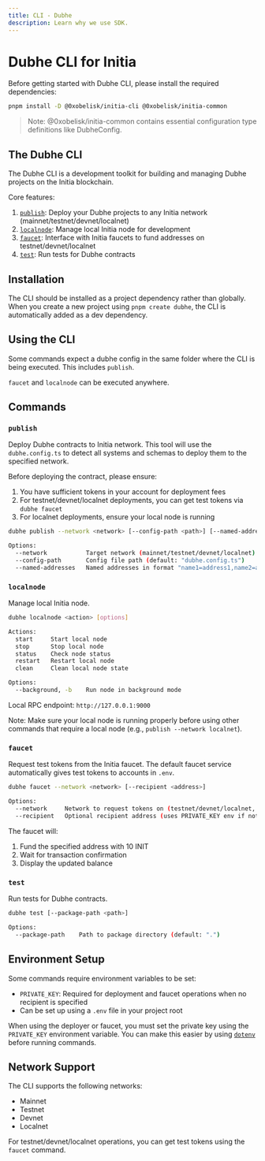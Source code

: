 ```yaml
---
title: CLI - Dubhe
description: Learn why we use SDK.
---
```


# Dubhe CLI for Initia

Before getting started with Dubhe CLI, please install the required dependencies:

```bash
pnpm install -D @0xobelisk/initia-cli @0xobelisk/initia-common
```

> Note: @0xobelisk/initia-common contains essential configuration type definitions like DubheConfig.

## The Dubhe CLI

The Dubhe CLI is a development toolkit for building and managing Dubhe projects on the Initia blockchain.

Core features:

1. [`publish`](#publish): Deploy your Dubhe projects to any Initia network (mainnet/testnet/devnet/localnet)
2. [`localnode`](#localnode): Manage local Initia node for development
3. [`faucet`](#faucet): Interface with Initia faucets to fund addresses on testnet/devnet/localnet
4. [`test`](#test): Run tests for Dubhe contracts

## Installation

The CLI should be installed as a project dependency rather than globally. When you create a new project using `pnpm create dubhe`, the CLI is automatically added as a dev dependency.

## Using the CLI

Some commands expect a dubhe config in the same folder where the CLI is being executed. This includes `publish`.

`faucet` and `localnode` can be executed anywhere.

## Commands

### `publish`

Deploy Dubhe contracts to Initia network. This tool will use the `dubhe.config.ts` to detect all systems and schemas to deploy them to the specified network.

Before deploying the contract, please ensure:

1. You have sufficient tokens in your account for deployment fees
2. For testnet/devnet/localnet deployments, you can get test tokens via `dubhe faucet`
3. For localnet deployments, ensure your local node is running

```bash
dubhe publish --network <network> [--config-path <path>] [--named-addresses <addresses>]

Options:
  --network           Target network (mainnet/testnet/devnet/localnet)
  --config-path       Config file path (default: "dubhe.config.ts")
  --named-addresses   Named addresses in format "name1=address1,name2=address2"
```

### `localnode`

Manage local Initia node.

```bash
dubhe localnode <action> [options]

Actions:
  start     Start local node
  stop      Stop local node
  status    Check node status
  restart   Restart local node
  clean     Clean local node state

Options:
  --background, -b    Run node in background mode
```

Local RPC endpoint: `http://127.0.0.1:9000`

Note: Make sure your local node is running properly before using other commands that require a local node (e.g., `publish --network localnet`).

### `faucet`

Request test tokens from the Initia faucet. The default faucet service automatically gives test tokens to accounts in `.env`.

```bash
dubhe faucet --network <network> [--recipient <address>]

Options:
  --network     Network to request tokens on (testnet/devnet/localnet, default: localnet)
  --recipient   Optional recipient address (uses PRIVATE_KEY env if not specified)
```

The faucet will:

1. Fund the specified address with 10 INIT
2. Wait for transaction confirmation
3. Display the updated balance

### `test`

Run tests for Dubhe contracts.

```bash
dubhe test [--package-path <path>]

Options:
  --package-path    Path to package directory (default: ".")
```

## Environment Setup

Some commands require environment variables to be set:

- `PRIVATE_KEY`: Required for deployment and faucet operations when no recipient is specified
- Can be set up using a `.env` file in your project root

When using the deployer or faucet, you must set the private key using the `PRIVATE_KEY` environment variable. You can make this easier by using [`dotenv`](https://www.npmjs.com/package/dotenv) before running commands.

## Network Support

The CLI supports the following networks:

- Mainnet
- Testnet
- Devnet
- Localnet

For testnet/devnet/localnet operations, you can get test tokens using the `faucet` command.
